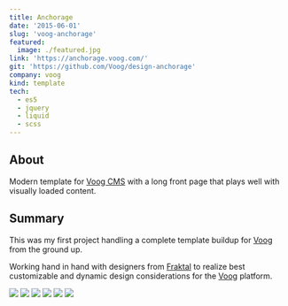 ```yaml
---
title: Anchorage
date: '2015-06-01'
slug: 'voog-anchorage'
featured:
  image: ./featured.jpg
link: 'https://anchorage.voog.com/'
git: 'https://github.com/Voog/design-anchorage'
company: voog
kind: template
tech:
  - es5
  - jquery
  - liquid
  - scss
---
```


## About

Modern template for [Voog CMS](/projects/voog-cms) with a long front page that plays well with visually loaded content.

## Summary

This was my first project handling a complete template buildup for [Voog](/projects/voog-cms) from the ground up.

Working hand in hand with designers from [Fraktal](https://fraktal.co/) to realize best customizable and dynamic design considerations for the [Voog](/projects/voog-cms) platform.

<MasonryGallery>

<img src="./screencap-landing.jpeg" />

<img src="./screencap-blog-post.jpeg" />

<img src="./screencap-blog.jpeg" />

<img src="./screencap-about.jpeg" />

<img src="./screencap-about-tours.jpeg" />

<img src="./screencap-contact.jpeg" />

</MasonryGallery>
